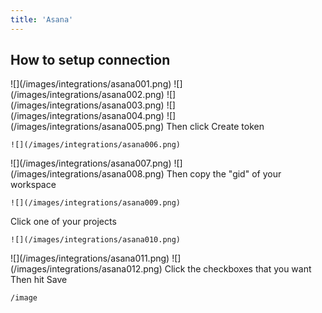 ```yaml
---
title: 'Asana'
---
```


## How to setup connection

<Steps>
  <Step title="Login to your Asana account" />

  <Step title="Click on your Profile icon on the top right corner">
    ![](/images/integrations/asana001.png)
  </Step>

  <Step title="Then click Settings">
    ![](/images/integrations/asana002.png)
  </Step>

  <Step title="Click &#x22;Apps&#x22;">
    ![](/images/integrations/asana003.png)
  </Step>

  <Step title="Click &#x22;Manage Developer Apps&#x22;">
    ![](/images/integrations/asana004.png)
  </Step>

  <Step title="Click &#x22;Create new token&#x22;">
    ![](/images/integrations/asana005.png)
  </Step>

  <Step title="Give it a name, tick the checkbox">
    Then click Create token

    ![](/images/integrations/asana006.png)
  </Step>

  <Step title="Click Copy">
    ![](/images/integrations/asana007.png)
  </Step>

  <Step title="Paste the Access token on the integration panel">
    ![](/images/integrations/asana008.png)
  </Step>

  <Step title="Go to https://app.asana.com/api/1.0/workspaces">
    Then copy the "gid" of your workspace

    ![](/images/integrations/asana009.png)
  </Step>

  <Step title="Go back to https://app.asana.com/0/home/">
    Click one of your projects

    ![](/images/integrations/asana010.png)
  </Step>

  <Step title="Copy your channel id from the url">
    ![](/images/integrations/asana011.png)
  </Step>

  <Step title="Paste these on the integration panel, Settings tab">
    ![](/images/integrations/asana012.png)
  </Step>

  <Step title="Go to Actions tab">
    Click the checkboxes that you want
    Then hit Save

    /image
  </Step>
</Steps>

##